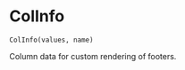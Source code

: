 # ColInfo { #reactable.ColInfo }

`ColInfo(values, name)`

Column data for custom rendering of footers.